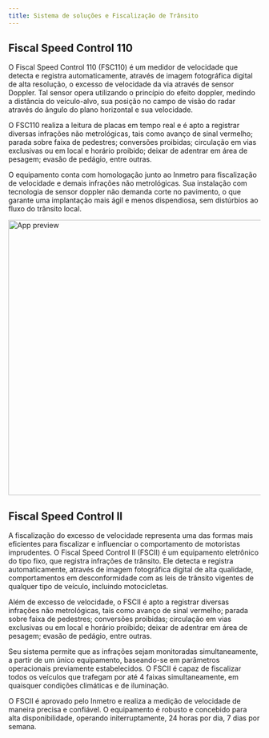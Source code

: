 ```yaml
---
title: Sistema de soluções e Fiscalização de Trânsito
---
```


## Fiscal Speed Control 110

O Fiscal Speed Control 110 (FSC110) é um medidor de velocidade que detecta e registra automaticamente, através de imagem fotográfica digital de alta resolução, o excesso de velocidade da via através de sensor Doppler. Tal sensor opera utilizando o princípio do efeito doppler, medindo a distância do veículo-alvo, sua posição no campo de visão do radar através do ângulo do plano horizontal e sua velocidade.

O FSC110 realiza a leitura de placas em tempo real e é apto a registrar diversas infrações não metrológicas, tais como avanço de sinal vermelho; parada sobre faixa de pedestres; conversões proibidas; circulação em vias exclusivas ou em local e horário proibido; deixar de adentrar em área de pesagem; evasão de pedágio, entre outras.  

O equipamento conta com homologação junto ao Inmetro para fiscalização de velocidade e demais infrações não metrológicas. Sua instalação com tecnologia de sensor doppler não demanda corte no pavimento, o que garante uma implantação mais ágil e menos dispendiosa, sem distúrbios ao fluxo do trânsito local.

<Image
  src="/_static/img-5.jpg"
  width="1100"
  height="550"
  alt="App preview"
  priority
/>

## Fiscal Speed Control II

A fiscalização do excesso de velocidade representa uma das formas mais eficientes para fiscalizar e influenciar o comportamento de motoristas imprudentes. O Fiscal Speed Control II (FSCII) é um equipamento eletrônico do tipo fixo, que registra infrações de trânsito. Ele detecta e registra automaticamente, através de imagem fotográfica digital de alta qualidade, comportamentos em desconformidade com as leis de trânsito vigentes de qualquer tipo de veículo, incluindo motocicletas. 

Além de excesso de velocidade, o FSCII é apto a registrar diversas infrações não metrológicas, tais como avanço de sinal vermelho; parada sobre faixa de pedestres; conversões proibidas; circulação em vias exclusivas ou em local e horário proibido; deixar de adentrar em área de pesagem; evasão de pedágio, entre outras.

Seu sistema permite que as infrações sejam monitoradas simultaneamente, a partir de um único equipamento, baseando-se em parâmetros operacionais previamente estabelecidos. O FSCII é capaz de fiscalizar todos os veículos que trafegam por até 4 faixas simultaneamente, em quaisquer condições climáticas e de iluminação.

O FSCII é aprovado pelo Inmetro e realiza a medição de velocidade de maneira precisa e confiável. O equipamento é robusto e concebido para alta disponibilidade, operando initerruptamente, 24 horas por dia, 7 dias por semana.
